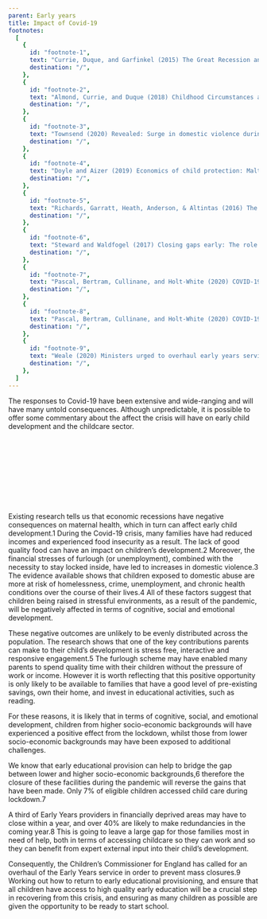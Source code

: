 ```yaml
---
parent: Early years
title: Impact of Covid-19
footnotes:
  [
    {
      id: "footnote-1",
      text: "Currie, Duque, and Garfinkel (2015) The Great Recession and Mothers’ Health. The Economic Journal 125(588).",
      destination: "/",
    },
    {
      id: "footnote-2",
      text: "Almond, Currie, and Duque (2018) Childhood Circumstances and Adult Outcomes: Act II. Journal of Economic Literature 56(4): 1360-1446.",
      destination: "/",
    },
    {
      id: "footnote-3",
      text: "Townsend (2020) Revealed: Surge in domestic violence during Covid-19 crisis. The Observer, 12/04/2020.",
      destination: "/",
    },
    {
      id: "footnote-4",
      text: "Doyle and Aizer (2019) Economics of child protection: Maltreatment, foster care, and intimate partner violence. Annual Review of Economics, 2018(Aug): 87-108.",
      destination: "/",
    },
    {
      id: "footnote-5",
      text: "Richards, Garratt, Heath, Anderson, & Altintas (2016) The childhood origins of social mobility: socio-economic inequalities and changing opportunities.",
      destination: "/",
    },
    {
      id: "footnote-6",
      text: "Steward and Waldfogel (2017) Closing gaps early: The role of early years policy in promoting social mobility in England. The Sutton Trust.",
      destination: "/",
    },
    {
      id: "footnote-7",
      text: "Pascal, Bertram, Cullinane, and Holt-White (2020) COVID-19 and Social Mobility Impact Brief #4: Early Years. Sutton Trust.",
      destination: "/",
    },
    {
      id: "footnote-8",
      text: "Pascal, Bertram, Cullinane, and Holt-White (2020) COVID-19 and Social Mobility Impact Brief #4: Early Years. Sutton Trust.",
      destination: "/",
    },
    {
      id: "footnote-9",
      text: "Weale (2020) Ministers urged to overhaul early years services in England. The Guardian, 17/07/2020.",
      destination: "/",
    },
  ]
---
```



<div>
  The responses to Covid-19 have been extensive and wide-ranging and will have many untold consequences. 
  Although unpredictable, it is possible to offer some commentary about the affect the crisis will have 
  on early child development and the childcare sector.
  
  <SVG />
  <SVG2 />
</div>

<LifeStageImage imageName="impact-of-covid-19-1.jpg" />

Existing research tells us that economic recessions have negative consequences on maternal health, which 
in turn can affect early child development.<FootnoteLink linkId="footnote-1">1</FootnoteLink> During 
the Covid-19 crisis, many families have had reduced incomes and experienced food insecurity as a result. 
The lack of good quality food can have an impact on children’s 
development.<FootnoteLink linkId="footnote-2">2</FootnoteLink> Moreover, the financial stresses of 
furlough (or unemployment), combined with the necessity to stay locked inside, have led 
to increases in domestic violence.<FootnoteLink linkId="footnote-3">3</FootnoteLink> The evidence 
available shows that children exposed to domestic abuse are more at risk of homelessness, crime, 
unemployment, and chronic health conditions over the course of their 
lives.<FootnoteLink linkId="footnote-4">4</FootnoteLink> All of these factors suggest that 
children being raised in stressful environments, as a result of the pandemic, will be negatively 
affected in terms of cognitive, social and emotional development. 

<div>
These negative outcomes are unlikely to be evenly distributed across the population. The research shows 
that one of the key contributions parents can make to their child’s development is stress free, interactive 
and responsive engagement.<FootnoteLink linkId="footnote-5">5</FootnoteLink> The furlough scheme may 
have enabled many parents to spend quality time with their children without the pressure of work or 
income. However it is worth reflecting that this positive opportunity is only likely to be available 
to families that have a good level of pre-existing savings, own their home, and invest in educational 
activities, such as reading. 

For these reasons, it is likely that in terms of cognitive, social, and emotional development, children from 
higher socio-economic backgrounds will have experienced a positive effect from the lockdown, whilst those 
from lower socio-economic backgrounds may have been exposed to additional challenges. 
</div>

<LifeStageImage imageName="impact-of-covid-19-2.jpg" />

<div>
We know that early educational provision can help to bridge the gap between lower and higher socio-economic 
backgrounds,<FootnoteLink linkId="footnote-6">6</FootnoteLink> therefore the closure of these facilities during 
the pandemic will reverse the gains that have been made. Only 7% of eligible children accessed child care 
during lockdown.<FootnoteLink linkId="footnote-7">7</FootnoteLink>

A third of Early Years providers in financially deprived areas may have to close within a year, and over 40% 
are likely to make redundancies in the coming year.<FootnoteLink linkId="footnote-8">8</FootnoteLink> This 
is going to leave a large gap for those families most in need of help, both in terms of accessing childcare 
so they can work and so they can benefit from expert external input into their child’s development. 
</div>

Consequently, the Children’s Commissioner for England has called for an overhaul of the Early Years service 
in order to prevent mass closures.<FootnoteLink linkId="footnote-9">9</FootnoteLink> Working out how to 
return to early educational provisioning, and ensure that all children have access to high quality early 
education will be a crucial step in recovering from this crisis, and ensuring as many children as possible 
are given the opportunity to be ready to start school.